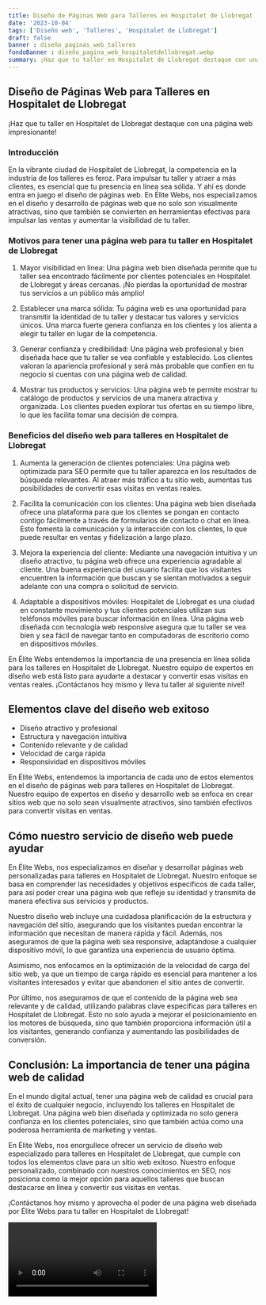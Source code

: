 ```yaml
---
title: Diseño de Páginas Web para Talleres en Hospitalet de Llobregat
date: '2023-10-04'
tags: ['Diseño web', 'Talleres', 'Hospitalet de Llobregat']
draft: false
banner : diseño_paginas_web_talleres
fondoBanner : diseño_pagina_web_hospitaletdellobregat.webp
summary: ¡Haz que tu taller en Hospitalet de Llobregat destaque con una página web impresionante!
---
```


## Diseño de Páginas Web para Talleres en Hospitalet de Llobregat

¡Haz que tu taller en Hospitalet de Llobregat destaque con una página web impresionante!

### Introducción

En la vibrante ciudad de Hospitalet de Llobregat, la competencia en la industria de los talleres es feroz. Para impulsar tu taller y atraer a más clientes, es esencial que tu presencia en línea sea sólida. Y ahí es donde entra en juego el diseño de páginas web. En Élite Webs, nos especializamos en el diseño y desarrollo de páginas web que no solo son visualmente atractivas, sino que también se convierten en herramientas efectivas para impulsar las ventas y aumentar la visibilidad de tu taller.

### Motivos para tener una página web para tu taller en Hospitalet de Llobregat

1. Mayor visibilidad en línea: Una página web bien diseñada permite que tu taller sea encontrado fácilmente por clientes potenciales en Hospitalet de Llobregat y áreas cercanas. ¡No pierdas la oportunidad de mostrar tus servicios a un público más amplio!

2. Establecer una marca sólida: Tu página web es una oportunidad para transmitir la identidad de tu taller y destacar tus valores y servicios únicos. Una marca fuerte genera confianza en los clientes y los alienta a elegir tu taller en lugar de la competencia.

3. Generar confianza y credibilidad: Una página web profesional y bien diseñada hace que tu taller se vea confiable y establecido. Los clientes valoran la apariencia profesional y será más probable que confíen en tu negocio si cuentas con una página web de calidad.

4. Mostrar tus productos y servicios: Una página web te permite mostrar tu catálogo de productos y servicios de una manera atractiva y organizada. Los clientes pueden explorar tus ofertas en su tiempo libre, lo que les facilita tomar una decisión de compra.

### Beneficios del diseño web para talleres en Hospitalet de Llobregat

1. Aumenta la generación de clientes potenciales: Una página web optimizada para SEO permite que tu taller aparezca en los resultados de búsqueda relevantes. Al atraer más tráfico a tu sitio web, aumentas tus posibilidades de convertir esas visitas en ventas reales.

2. Facilita la comunicación con los clientes: Una página web bien diseñada ofrece una plataforma para que los clientes se pongan en contacto contigo fácilmente a través de formularios de contacto o chat en línea. Esto fomenta la comunicación y la interacción con los clientes, lo que puede resultar en ventas y fidelización a largo plazo.

3. Mejora la experiencia del cliente: Mediante una navegación intuitiva y un diseño atractivo, tu página web ofrece una experiencia agradable al cliente. Una buena experiencia del usuario facilita que los visitantes encuentren la información que buscan y se sientan motivados a seguir adelante con una compra o solicitud de servicio.

4. Adaptable a dispositivos móviles: Hospitalet de Llobregat es una ciudad en constante movimiento y tus clientes potenciales utilizan sus teléfonos móviles para buscar información en línea. Una página web diseñada con tecnología web responsive asegura que tu taller se vea bien y sea fácil de navegar tanto en computadoras de escritorio como en dispositivos móviles.

En Élite Webs entendemos la importancia de una presencia en línea sólida para los talleres en Hospitalet de Llobregat. Nuestro equipo de expertos en diseño web está listo para ayudarte a destacar y convertir esas visitas en ventas reales. ¡Contáctanos hoy mismo y lleva tu taller al siguiente nivel!

<GifSeo />

<Cta />

## Elementos clave del diseño web exitoso

- Diseño atractivo y profesional
- Estructura y navegación intuitiva
- Contenido relevante y de calidad
- Velocidad de carga rápida
- Responsividad en dispositivos móviles

En Élite Webs, entendemos la importancia de cada uno de estos elementos en el diseño de páginas web para talleres en Hospitalet de Llobregat. Nuestro equipo de expertos en diseño y desarrollo web se enfoca en crear sitios web que no solo sean visualmente atractivos, sino también efectivos para convertir visitas en ventas.

## Cómo nuestro servicio de diseño web puede ayudar

En Élite Webs, nos especializamos en diseñar y desarrollar páginas web personalizadas para talleres en Hospitalet de Llobregat. Nuestro enfoque se basa en comprender las necesidades y objetivos específicos de cada taller, para así poder crear una página web que refleje su identidad y transmita de manera efectiva sus servicios y productos.

Nuestro diseño web incluye una cuidadosa planificación de la estructura y navegación del sitio, asegurando que los visitantes puedan encontrar la información que necesitan de manera rápida y fácil. Además, nos aseguramos de que la página web sea responsive, adaptándose a cualquier dispositivo móvil, lo que garantiza una experiencia de usuario óptima.

Asimismo, nos enfocamos en la optimización de la velocidad de carga del sitio web, ya que un tiempo de carga rápido es esencial para mantener a los visitantes interesados y evitar que abandonen el sitio antes de convertir.

Por último, nos aseguramos de que el contenido de la página web sea relevante y de calidad, utilizando palabras clave específicas para talleres en Hospitalet de Llobregat. Esto no solo ayuda a mejorar el posicionamiento en los motores de búsqueda, sino que también proporciona información útil a los visitantes, generando confianza y aumentando las posibilidades de conversión.

## Conclusión: La importancia de tener una página web de calidad

En el mundo digital actual, tener una página web de calidad es crucial para el éxito de cualquier negocio, incluyendo los talleres en Hospitalet de Llobregat. Una página web bien diseñada y optimizada no solo genera confianza en los clientes potenciales, sino que también actúa como una poderosa herramienta de marketing y ventas.

En Élite Webs, nos enorgullece ofrecer un servicio de diseño web especializado para talleres en Hospitalet de Llobregat, que cumple con todos los elementos clave para un sitio web exitoso. Nuestro enfoque personalizado, combinado con nuestros conocimientos en SEO, nos posiciona como la mejor opción para aquellos talleres que buscan destacarse en línea y convertir sus visitas en ventas.

¡Contáctanos hoy mismo y aprovecha el poder de una página web diseñada por Élite Webs para tu taller en Hospitalet de Llobregat!

<Video />

<CtaBot job='Talleres' city='Hospitalet de Llobregat'/>

<Gmaps query='Hospitalet de Llobregat+españa+maps' />